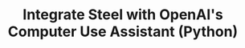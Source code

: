 ---
id: "steel-oai-computer-use-python-starter"
title: "Integrate Steel with OpenAI's Computer Use Assistant (Python)"
accentColor: "blue"
category: "AI_AGENTS"
stack: "python"
description: "A starter project for integrating Steel with OpenAI's Computer Use Assistant API to create a browser automation agent."
flags: ["CLI", "PLAYGROUND"]
directory: "examples/steel-oai-computer-use-python-starter"
--- 